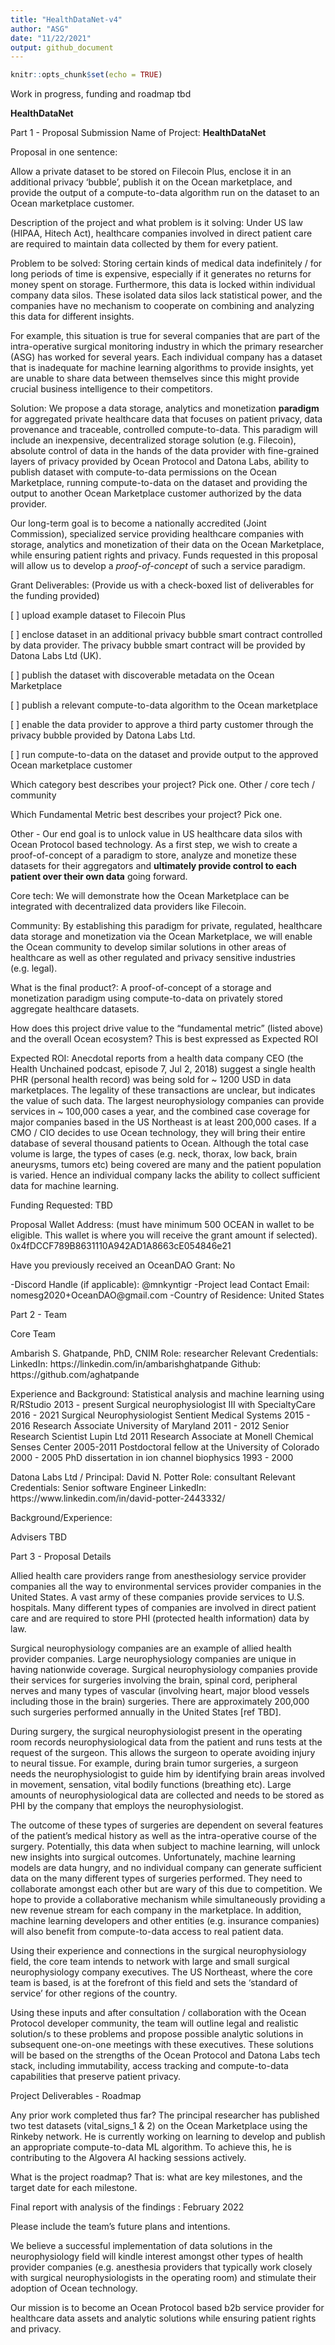 ```yaml
---
title: "HealthDataNet-v4"
author: "ASG"
date: "11/22/2021"
output: github_document
---
```


```r
knitr::opts_chunk$set(echo = TRUE)
```

Work in progress, funding and roadmap tbd

**HealthDataNet**

Part 1 - Proposal Submission
Name of Project: **HealthDataNet**

Proposal in one sentence: 

Allow a private dataset to be stored on Filecoin Plus, enclose it in an additional privacy 'bubble', publish it on the Ocean marketplace, and provide the output of a compute-to-data algorithm run on the dataset to an Ocean marketplace customer.

Description of the project and what problem is it solving: 
Under US law (HIPAA, Hitech Act), healthcare companies involved in direct patient care are required to maintain data collected by them for every patient.

Problem to be solved: Storing certain kinds of medical data indefinitely / for long periods of time is expensive, especially if it generates no returns for money spent on storage. Furthermore, this data is locked within individual company data silos. These isolated data silos lack statistical power, and the companies have no mechanism to cooperate on combining and analyzing this data for different insights. 

For example, this situation is true for several companies that are part of the intra-operative surgical monitoring industry in which the primary researcher (ASG) has worked for several years. Each individual company has a dataset that is inadequate for machine learning algorithms to provide insights, yet are unable to share data between themselves since this might provide crucial business intelligence to their competitors. 

Solution: We propose a data storage, analytics and monetization **paradigm** for aggregated private healthcare data that focuses on patient privacy, data provenance and traceable, controlled compute-to-data. 
This paradigm will include an inexpensive, decentralized storage solution (e.g. Filecoin), absolute control of data in the hands of the data provider with fine-grained layers of privacy provided by Ocean Protocol and Datona Labs, ability to publish dataset with compute-to-data permissions on the Ocean Marketplace, running compute-to-data on the dataset and providing the output to another Ocean Marketplace customer authorized by the data provider.

Our long-term goal is to become a nationally accredited (Joint Commission), specialized service providing healthcare companies with storage, analytics and monetization of their data on the Ocean Marketplace, while ensuring patient rights and privacy. Funds requested in this proposal will allow us to develop a *proof-of-concept* of such a service paradigm.

Grant Deliverables: (Provide us with a check-boxed list of deliverables for the funding provided)

[ ] upload example dataset to Filecoin Plus

[ ] enclose dataset in an additional privacy bubble smart contract controlled by data provider. The privacy bubble smart contract will be provided by Datona Labs Ltd (UK).

[ ] publish the dataset with discoverable metadata on the Ocean Marketplace

[ ] publish a relevant compute-to-data algorithm to the Ocean marketplace

[ ] enable the data provider to approve a third party customer through the privacy bubble provided by Datona Labs Ltd. 

[ ] run compute-to-data on the dataset and provide output to the approved Ocean marketplace customer 

Which category best describes your project? Pick one.
Other / core tech / community 

Which Fundamental Metric best describes your project? Pick one.

Other - Our end goal is to unlock value in US healthcare data silos with Ocean Protocol based technology. As a first step, we wish to create a proof-of-concept of a paradigm to store, analyze and monetize these datasets for their aggregators and **ultimately provide control to each patient over their own data** going forward.

Core tech: We will demonstrate how the Ocean Marketplace can be integrated with decentralized data providers like Filecoin.

Community: By establishing this paradigm for private, regulated, healthcare data storage and monetization via the Ocean Marketplace, we will enable the Ocean community to develop similar solutions in other areas of healthcare as well as other regulated and privacy sensitive industries (e.g. legal).

What is the final product?: 
A proof-of-concept of a storage and monetization paradigm using compute-to-data on privately stored aggregate healthcare datasets.

How does this project drive value to the “fundamental metric” (listed above) and the overall Ocean ecosystem? This is best expressed as Expected ROI

Expected ROI:
Anecdotal reports from a health data company CEO (the Health Unchained podcast, episode 7, Jul 2, 2018) suggest a single health PHR (personal health record) was being sold for ~ 1200 USD in data marketplaces. The legality of these transactions are unclear, but indicates the value of such data. 
The largest neurophysiology companies can provide services in ~ 100,000 cases a year, and the combined case coverage for major companies based in the US Northeast is at least 200,000 cases. If a CMO / CIO decides to use Ocean technology, they will bring their entire database of several thousand patients to Ocean.
Although the total case volume is large, the types of cases (e.g. neck, thorax, low back, brain aneurysms, tumors etc) being covered are many and the patient population is varied. Hence an individual company lacks the ability to collect sufficient data for machine learning. 

Funding Requested: TBD

Proposal Wallet Address: (must have minimum 500 OCEAN in wallet to be eligible. This wallet is where you will receive the grant amount if selected). 
0x4fDCCF789B8631110A942AD1A8663cE054846e21 

Have you previously received an OceanDAO Grant: No

  -Discord Handle (if applicable): @mnkyntigr
  -Project lead Contact Email: nomesg2020+OceanDAO@gmail.com
  -Country of Residence: United States

Part 2 - Team

Core Team

Ambarish S. Ghatpande, PhD, CNIM
  Role: researcher
  Relevant Credentials:
  LinkedIn: https://linkedin.com/in/ambarishghatpande
  Github: https://github.com/aghatpande

Experience and Background:
  Statistical analysis and machine learning using R/RStudio 2013 - present 
  Surgical neurophysiologist III with SpecialtyCare 2016 - 2021
  Surgical Neurophysiologist Sentient Medical Systems 2015 - 2016
  Research Associate University of Maryland 2011 - 2012
  Senior Research Scientist Lupin Ltd 2011
  Research Associate at Monell Chemical Senses Center 2005-2011
  Postdoctoral fellow at the University of Colorado 2000 - 2005
  PhD dissertation in ion channel biophysics 1993 - 2000

Datona Labs Ltd / Principal: David N. Potter
Role: consultant
Relevant Credentials: Senior software Engineer
LinkedIn: https://www.linkedin.com/in/david-potter-2443332/

Background/Experience:


Advisers TBD


Part 3 - Proposal Details

Allied health care providers range from anesthesiology service provider companies all the way to environmental services provider companies in the United States. A vast army of these companies provide services to U.S. hospitals. Many different types of companies are involved in direct patient care and are required to store PHI (protected health information) data by law. 

Surgical neurophysiology companies are an example of allied health provider companies. Large neurophysiology companies are unique in having nationwide coverage. Surgical neurophysiology companies provide their services for surgeries involving the brain, spinal cord, peripheral nerves and many types of vascular (involving heart, major blood vessels including those in the brain) surgeries. There are approximately 200,000 such surgeries performed annually in the United States [ref TBD]. 

During surgery, the surgical neurophysiologist present in the operating room records neurophysiological data from the patient and runs tests at the request of the surgeon. This allows the surgeon to operate avoiding injury to neural tissue. For example, during brain tumor surgeries, a surgeon needs the neurophysiologist to guide him by identifying brain areas involved in movement, sensation, vital bodily functions (breathing etc). Large amounts of neurophysiological data are collected and needs to be stored as PHI by the company that employs the neurophysiologist.

The outcome of these types of surgeries are dependent on several features of the patient’s medical history as well as the intra-operative course of the surgery. Potentially, this data when subject to machine learning, will unlock new insights into surgical outcomes. Unfortunately, machine learning models are data hungry, and no individual company can generate sufficient data on the many different types of surgeries performed. They need to collaborate amongst each other but are wary of this due to competition. We hope to provide a collaborative mechanism while simultaneously providing a new revenue stream for each company in the marketplace. In addition, machine learning developers and other entities (e.g. insurance companies) will also benefit from compute-to-data access to real patient data.

Using their experience and connections in the surgical neurophysiology field, the core team intends to network with large and small surgical neurophysiology company executives. The US Northeast, where the core team is based, is at the forefront of this field and sets the ‘standard of service’ for other regions of the country. 

Using these inputs and after consultation / collaboration with the Ocean Protocol developer community, the team will outline legal and realistic solution/s to these problems and propose possible analytic solutions in subsequent one-on-one meetings with these executives. These solutions will be based on the strengths of the Ocean Protocol and Datona Labs tech stack, including immutability, access tracking and compute-to-data capabilities that preserve patient privacy.

Project Deliverables - Roadmap

Any prior work completed thus far? The principal researcher has  published two test datasets (vital_signs_1 & 2) on the Ocean Marketplace using the Rinkeby network. He is currently working on learning to develop and publish an appropriate compute-to-data ML algorithm. To achieve this, he is contributing to the Algovera AI hacking sessions actively.

What is the project roadmap? That is: what are key milestones, and the target date for each milestone.


Final report with analysis of the findings : February 2022

Please include the team's future plans and intentions.

We believe a successful implementation of data solutions in the neurophysiology field will kindle interest amongst other types of health provider companies (e.g. anesthesia providers that typically work closely with surgical neurophysiologists in the operating room) and stimulate their adoption of Ocean technology.

Our mission is to become an Ocean Protocol based b2b service provider for healthcare data assets and analytic solutions while ensuring patient rights and privacy.